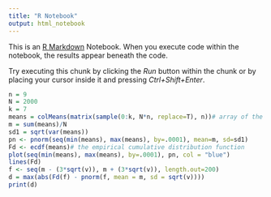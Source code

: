 ---
title: "R Notebook"
output: html_notebook
---

This is an [R Markdown](http://rmarkdown.rstudio.com) Notebook. When you execute code within the notebook, the results appear beneath the code. 

Try executing this chunk by clicking the *Run* button within the chunk or by placing your cursor inside it and pressing *Ctrl+Shift+Enter*. 

```{r}
n = 9
N = 2000
k = 7
means = colMeans(matrix(sample(0:k, N*n, replace=T), n))# array of the data
m = sum(means)/N
sd1 = sqrt(var(means))
pn <- pnorm(seq(min(means), max(means), by=.0001), mean=m, sd=sd1)
Fd <- ecdf(means)# the empirical cumulative distribution function 
plot(seq(min(means), max(means), by=.0001), pn, col = "blue")
lines(Fd)
f <- seq(m - (3*sqrt(v)), m + (3*sqrt(v)), length.out=200)
d = max(abs(Fd(f) - pnorm(f, mean = m, sd = sqrt(v))))
print(d)
```

